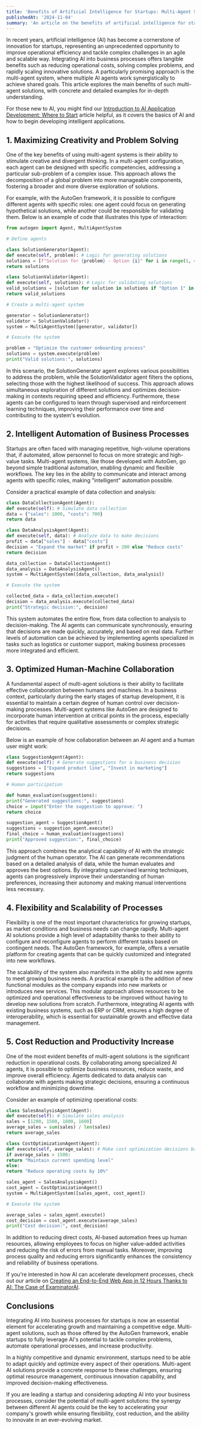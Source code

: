 ```yaml
---
title: 'Benefits of Artificial Intelligence for Startups: Multi-Agent Solutions for Problem Solving and Automation'
publishedAt: '2024-11-04'
summary: 'An article on the benefits of artificial intelligence for startups, focusing on multi-agent solutions for problem solving and automation.'
---
```


In recent years, artificial intelligence (AI) has become a cornerstone of innovation for startups, representing an unprecedented opportunity to improve operational efficiency and tackle complex challenges in an agile and scalable way. Integrating AI into business processes offers tangible benefits such as reducing operational costs, solving complex problems, and rapidly scaling innovative solutions. A particularly promising approach is the multi-agent system, where multiple AI agents work synergistically to achieve shared goals. This article explores the main benefits of such multi-agent solutions, with concrete and detailed examples for in-depth understanding.

For those new to AI, you might find our [Introduction to AI Application Development: Where to Start](./ai-where-to-start.mdx) article helpful, as it covers the basics of AI and how to begin developing intelligent applications.

## 1. Maximizing Creativity and Problem Solving

One of the key benefits of using multi-agent systems is their ability to stimulate creative and divergent thinking. In a multi-agent configuration, each agent can be designed with specific competencies, addressing a particular sub-problem of a complex issue. This approach allows the decomposition of a global problem into more manageable components, fostering a broader and more diverse exploration of solutions.

For example, with the AutoGen framework, it is possible to configure different agents with specific roles: one agent could focus on generating hypothetical solutions, while another could be responsible for validating them. Below is an example of code that illustrates this type of interaction:

```python
from autogen import Agent, MultiAgentSystem

# Define agents

class SolutionGenerator(Agent):
def execute(self, problem): # Logic for generating solutions
solutions = [f"Solution for {problem} - Option {i}" for i in range(1, 4)]
return solutions

class SolutionValidator(Agent):
def execute(self, solutions): # Logic for validating solutions
valid_solutions = [solution for solution in solutions if "Option 1" in solution]
return valid_solutions

# Create a multi-agent system

generator = SolutionGenerator()
validator = SolutionValidator()
system = MultiAgentSystem([generator, validator])

# Execute the system

problem = "Optimize the customer onboarding process"
solutions = system.execute(problem)
print("Valid solutions:", solutions)
```

In this scenario, the SolutionGenerator agent explores various possibilities to address the problem, while the SolutionValidator agent filters the options, selecting those with the highest likelihood of success. This approach allows simultaneous exploration of different solutions and optimizes decision-making in contexts requiring speed and efficiency. Furthermore, these agents can be configured to learn through supervised and reinforcement learning techniques, improving their performance over time and contributing to the system's evolution.

## 2. Intelligent Automation of Business Processes

Startups are often faced with managing repetitive, high-volume operations that, if automated, allow personnel to focus on more strategic and high-value tasks. Multi-agent systems, like those developed with AutoGen, go beyond simple traditional automation, enabling dynamic and flexible workflows. The key lies in the ability to communicate and interact among agents with specific roles, making "intelligent" automation possible.

Consider a practical example of data collection and analysis:

```python
class DataCollectionAgent(Agent):
def execute(self): # Simulate data collection
data = {"sales": 1000, "costs": 700}
return data

class DataAnalysisAgent(Agent):
def execute(self, data): # Analyze data to make decisions
profit = data["sales"] - data["costs"]
decision = "Expand the market" if profit > 200 else "Reduce costs"
return decision

data_collection = DataCollectionAgent()
data_analysis = DataAnalysisAgent()
system = MultiAgentSystem([data_collection, data_analysis])

# Execute the system

collected_data = data_collection.execute()
decision = data_analysis.execute(collected_data)
print("Strategic decision:", decision)
```

This system automates the entire flow, from data collection to analysis to decision-making. The AI agents can communicate synchronously, ensuring that decisions are made quickly, accurately, and based on real data. Further levels of automation can be achieved by implementing agents specialized in tasks such as logistics or customer support, making business processes more integrated and efficient.

## 3. Optimized Human-Machine Collaboration

A fundamental aspect of multi-agent solutions is their ability to facilitate effective collaboration between humans and machines. In a business context, particularly during the early stages of startup development, it is essential to maintain a certain degree of human control over decision-making processes. Multi-agent systems like AutoGen are designed to incorporate human intervention at critical points in the process, especially for activities that require qualitative assessments or complex strategic decisions.

Below is an example of how collaboration between an AI agent and a human user might work:

```python
class SuggestionAgent(Agent):
def execute(self): # Generate suggestions for a business decision
suggestions = ["Expand product line", "Invest in marketing"]
return suggestions

# Human participation

def human_evaluation(suggestions):
print("Generated suggestions:", suggestions)
choice = input("Enter the suggestion to approve: ")
return choice

suggestion_agent = SuggestionAgent()
suggestions = suggestion_agent.execute()
final_choice = human_evaluation(suggestions)
print("Approved suggestion:", final_choice)
```

This approach combines the analytical capability of AI with the strategic judgment of the human operator. The AI can generate recommendations based on a detailed analysis of data, while the human evaluates and approves the best options. By integrating supervised learning techniques, agents can progressively improve their understanding of human preferences, increasing their autonomy and making manual interventions less necessary.

## 4. Flexibility and Scalability of Processes

Flexibility is one of the most important characteristics for growing startups, as market conditions and business needs can change rapidly. Multi-agent AI solutions provide a high level of adaptability thanks to their ability to configure and reconfigure agents to perform different tasks based on contingent needs. The AutoGen framework, for example, offers a versatile platform for creating agents that can be quickly customized and integrated into new workflows.

The scalability of the system also manifests in the ability to add new agents to meet growing business needs. A practical example is the addition of new functional modules as the company expands into new markets or introduces new services. This modular approach allows resources to be optimized and operational effectiveness to be improved without having to develop new solutions from scratch. Furthermore, integrating AI agents with existing business systems, such as ERP or CRM, ensures a high degree of interoperability, which is essential for sustainable growth and effective data management.

## 5. Cost Reduction and Productivity Increase

One of the most evident benefits of multi-agent solutions is the significant reduction in operational costs. By collaborating among specialized AI agents, it is possible to optimize business resources, reduce waste, and improve overall efficiency. Agents dedicated to data analysis can collaborate with agents making strategic decisions, ensuring a continuous workflow and minimizing downtime.

Consider an example of optimizing operational costs:

```python
class SalesAnalysisAgent(Agent):
def execute(self): # Simulate sales analysis
sales = [1200, 1500, 1800, 1600]
average_sales = sum(sales) / len(sales)
return average_sales

class CostOptimizationAgent(Agent):
def execute(self, average_sales): # Make cost optimization decisions based on sales analysis
if average_sales > 1500:
return "Maintain current spending level"
else:
return "Reduce operating costs by 10%"

sales_agent = SalesAnalysisAgent()
cost_agent = CostOptimizationAgent()
system = MultiAgentSystem([sales_agent, cost_agent])

# Execute the system

average_sales = sales_agent.execute()
cost_decision = cost_agent.execute(average_sales)
print("Cost decision:", cost_decision)
```

In addition to reducing direct costs, AI-based automation frees up human resources, allowing employees to focus on higher value-added activities and reducing the risk of errors from manual tasks. Moreover, improving process quality and reducing errors significantly enhances the consistency and reliability of business operations.

If you're interested in how AI can accelerate development processes, check out our article on [Creating an End-to-End Web App in 12 Hours Thanks to AI: The Case of ExaminatorAI](./examinatorai.mdx).

## Conclusions

Integrating AI into business processes for startups is now an essential element for accelerating growth and maintaining a competitive edge. Multi-agent solutions, such as those offered by the AutoGen framework, enable startups to fully leverage AI's potential to tackle complex problems, automate operational processes, and increase productivity.

In a highly competitive and dynamic environment, startups need to be able to adapt quickly and optimize every aspect of their operations. Multi-agent AI solutions provide a concrete response to these challenges, ensuring optimal resource management, continuous innovation capability, and improved decision-making effectiveness.

If you are leading a startup and considering adopting AI into your business processes, consider the potential of multi-agent solutions: the synergy between different AI agents could be the key to accelerating your company's growth while ensuring flexibility, cost reduction, and the ability to innovate in an ever-evolving market.
